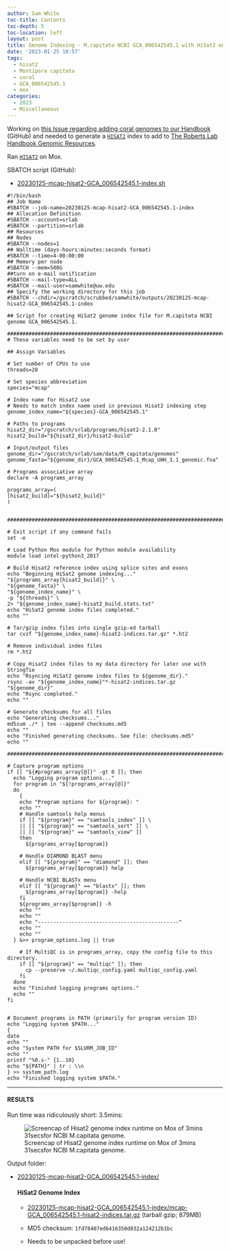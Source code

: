 ```yaml
---
author: Sam White
toc-title: Contents
toc-depth: 5
toc-location: left
layout: post
title: Genome Indexing - M.capitata NCBI GCA_006542545.1 with HiSat2 on Mox
date: '2023-01-25 10:57'
tags: 
  - hisat2
  - Montipora capitata
  - coral
  - GCA_006542545.1
  - mox
categories: 
  - 2023
  - Miscellaneous
---
```

Working on [this Issue regarding adding coral genomes to our Handbook](https://github.com/RobertsLab/resources/issues/1571) (GitHub) and needed to generate a [`HISAT2`](https://daehwankimlab.github.io/hisat2/) index to add to [The Roberts Lab Handbook Genomic Resources](https://robertslab.github.io/resources/Genomic-Resources/).

Ran [`HISAT2`](https://daehwankimlab.github.io/hisat2/) on Mox.

SBATCH script (GitHub):

- [20230125-mcap-hisat2-GCA_006542545.1-index.sh](https://github.com/RobertsLab/sams-notebook/blob/master/sbatch_scripts/20230125-mcap-hisat2-GCA_006542545.1-index.sh)

```shell
#!/bin/bash
## Job Name
#SBATCH --job-name=20230125-mcap-hisat2-GCA_006542545.1-index
## Allocation Definition
#SBATCH --account=srlab
#SBATCH --partition=srlab
## Resources
## Nodes
#SBATCH --nodes=1
## Walltime (days-hours:minutes:seconds format)
#SBATCH --time=4-00:00:00
## Memory per node
#SBATCH --mem=500G
##turn on e-mail notification
#SBATCH --mail-type=ALL
#SBATCH --mail-user=samwhite@uw.edu
## Specify the working directory for this job
#SBATCH --chdir=/gscratch/scrubbed/samwhite/outputs/20230125-mcap-hisat2-GCA_006542545.1-index

## Script for creating HiSat2 genome index file for M.capitata NCBI genome GCA_006542545.1.

###################################################################################
# These variables need to be set by user

## Assign Variables

# Set number of CPUs to use
threads=28

# Set species abbreviation
species="mcap"

# Index name for Hisat2 use
# Needs to match index naem used in previous Hisat2 indexing step
genome_index_name="${species}-GCA_006542545.1"

# Paths to programs
hisat2_dir="/gscratch/srlab/programs/hisat2-2.1.0"
hisat2_build="${hisat2_dir}/hisat2-build"

# Input/output files
genome_dir="/gscratch/srlab/sam/data/M_capitata/genomes"
genome_fasta="${genome_dir}/GCA_006542545.1_Mcap_UHH_1.1_genomic.fna"

# Programs associative array
declare -A programs_array

programs_array=(
[hisat2_build]="${hisat2_build}"
)


###################################################################################################

# Exit script if any command fails
set -e

# Load Python Mox module for Python module availability
module load intel-python3_2017

# Build Hisat2 reference index using splice sites and exons
echo "Beginning HiSat2 genome indexing..."
"${programs_array[hisat2_build]}" \
"${genome_fasta}" \
"${genome_index_name}" \
-p "${threads}" \
2> "${genome_index_name}-hisat2_build.stats.txt"
echo "HiSat2 genome index files completed."
echo ""

# Tar/gzip index files into single gzip-ed tarball
tar cvzf "${genome_index_name}-hisat2-indices.tar.gz" *.ht2

# Remove individual index files
rm *.ht2

# Copy Hisat2 index files to my data directory for later use with StringTie
echo "Rsyncing HiSat2 genome index files to ${genome_dir}."
rsync -av "${genome_index_name}"*-hisat2-indices.tar.gz "${genome_dir}"
echo "Rsync completed."
echo ""

# Generate checksums for all files
echo "Generating checksums..."
md5sum ./* | tee --append checksums.md5
echo ""
echo "Finished generating checksums. See file: checksums.md5"
echo ""

#######################################################################################################

# Capture program options
if [[ "${#programs_array[@]}" -gt 0 ]]; then
  echo "Logging program options..."
  for program in "${!programs_array[@]}"
  do
    {
    echo "Program options for ${program}: "
    echo ""
    # Handle samtools help menus
    if [[ "${program}" == "samtools_index" ]] \
    || [[ "${program}" == "samtools_sort" ]] \
    || [[ "${program}" == "samtools_view" ]]
    then
      ${programs_array[$program]}

    # Handle DIAMOND BLAST menu
    elif [[ "${program}" == "diamond" ]]; then
      ${programs_array[$program]} help

    # Handle NCBI BLASTx menu
    elif [[ "${program}" == "blastx" ]]; then
      ${programs_array[$program]} -help
    fi
    ${programs_array[$program]} -h
    echo ""
    echo ""
    echo "----------------------------------------------"
    echo ""
    echo ""
  } &>> program_options.log || true

    # If MultiQC is in programs_array, copy the config file to this directory.
    if [[ "${program}" == "multiqc" ]]; then
      cp --preserve ~/.multiqc_config.yaml multiqc_config.yaml
    fi
  done
  echo "Finished logging programs options."
  echo ""
fi


# Document programs in PATH (primarily for program version ID)
echo "Logging system $PATH..."
{
date
echo ""
echo "System PATH for $SLURM_JOB_ID"
echo ""
printf "%0.s-" {1..10}
echo "${PATH}" | tr : \\n
} >> system_path.log
echo "Finished logging system $PATH."
```


---

#### RESULTS

Run time was ridiculously short: 3.5mins:

![Screencap of Hisat2 genome index runtime on Mox of 3mins 31secsfor NCBI M.capitata genome.](https://github.com/RobertsLab/sams-notebook/blob/master/images/screencaps/20230125-mcap-hisat2-GCA_006542545.1-index_runtime.png?raw=true)

Output folder:

- [20230125-mcap-hisat2-GCA_006542545.1-index/](https://gannet.fish.washington.edu/Atumefaciens/20230125-mcap-hisat2-GCA_006542545.1-index/)

  #### HiSat2 Genome Index

    - [20230125-mcap-hisat2-GCA_006542545.1-index/mcap-GCA_006542545.1-hisat2-indices.tar.gz](https://gannet.fish.washington.edu/Atumefaciens/20230125-mcap-hisat2-GCA_006542545.1-index/mcap-GCA_006542545.1-hisat2-indices.tar.gz) (tarball gzip; 879MB)

    - MD5 checksum: `1fd78407ed6416350d832a124212b1bc`

    - Needs to be unpacked before use!
